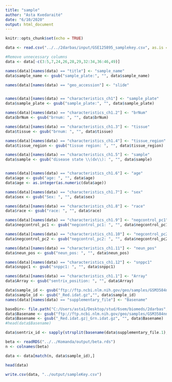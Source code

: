 ```yaml
---
title: "sample"
author: "Asta Kvedaraitė"
date: "6/10/2020"
output: html_document
---
```


```r
knitr::opts_chunk$set(echo = TRUE)
```

```r
data <- read.csv("../../2darbas/input/GSE125895_samplekey.csv", as.is = TRUE)

#Remove unnecessary columns
data <- data[-c(3:5,7,24,26,28,29,32:34,36:46,49)]

names(data)[names(data) == "title"] <- "sample_name"
data$sample_name <- gsub("sample_plate:", "", data$sample_name)

names(data)[names(data) == "geo_accession"] <- "slide"


names(data)[names(data) == "characteristics_ch1"] <- "sample_plate"
data$sample_plate <- gsub("sample_plate:", "", data$sample_plate)

names(data)[names(data) == "characteristics_ch1.2"] <- "brNum"
data$brNum <- gsub("brnum: ", "", data$brNum)

names(data)[names(data) == "characteristics_ch1.3"] <- "tissue"
data$tissue <- gsub("brnum: ", "", data$tissue)

names(data)[names(data) == "characteristics_ch1.4"] <- "tissue_region"
data$tissue_region <- gsub("tissue region: ", "", data$tissue_region)

names(data)[names(data) == "characteristics_ch1.5"] <- "sample"
data$sample <- gsub("disease state \\(dx\\): ", "", data$sample)


names(data)[names(data) == "characteristics_ch1.6"] <- "age"
data$age <- gsub("age: ", "", data$age)
data$age <- as.integer(as.numeric(data$age))

names(data)[names(data) == "characteristics_ch1.7"] <- "sex"
data$sex <- gsub("Sex: ", "", data$sex)

names(data)[names(data) == "characteristics_ch1.8"] <- "race"
data$race <- gsub("race: ", "", data$race)

names(data)[names(data) == "characteristics_ch1.9"] <- "negcontrol_pc1"
data$negcontrol_pc1 <- gsub("negcontrol_pc1: ", "", data$negcontrol_pc1)

names(data)[names(data) == "characteristics_ch1.10"] <- "negcontrol_pc2"
data$negcontrol_pc2 <- gsub("negcontrol_pc2: ", "", data$negcontrol_pc2)

names(data)[names(data) == "characteristics_ch1.11"] <- "neun_pos"
data$neun_pos <- gsub("neun_pos: ", "", data$neun_pos)

names(data)[names(data) == "characteristics_ch1.12"] <- "snppc1"
data$snppc1 <- gsub("snppc1: ", "", data$snppc1)

names(data)[names(data) == "characteristics_ch1.1"] <- "Array"
data$Array <- gsub("sentrix_position: ", "", data$Array)

data$sample_id <- gsub("ftp://ftp.ncbi.nlm.nih.gov/geo/samples/GSM3584nnn/.*/suppl/","", data$supplementary_file.1)
data$sample_id <- gsub("_Red.idat.gz","", data$sample_id)
names(data)[names(data) == "supplementary_file"] <- "Basename"

baseDir<- file.path("C:/Users/asta1/Desktop/stud/6sem/biomeds/2darbas","input","GSE125895","supplement", "GSE125895_idat","/")
data$Basename <- gsub("ftp://ftp.ncbi.nlm.nih.gov/geo/samples/GSM3584nnn/.*/suppl/", baseDir, data$Basename)
data$Basename <- gsub("_Red.idat.gz|_Grn.idat.gz", "", data$Basename)
#head(data$Basename)

data$sentrix_id <- sapply(strsplit(basename(data$supplementary_file.1), "_"), "[", 2)

beta <- readRDS("../../Komanda/output/beta.rds")
n <- colnames(beta)

data <- data[match(n, data$sample_id),]

head(data)

write.csv(data, "../output/sampleKey.csv")
```